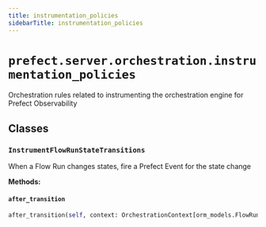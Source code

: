 ```yaml
---
title: instrumentation_policies
sidebarTitle: instrumentation_policies
---
```


# `prefect.server.orchestration.instrumentation_policies`



Orchestration rules related to instrumenting the orchestration engine for Prefect
Observability


## Classes

### `InstrumentFlowRunStateTransitions` <sup><a href="https://github.com/prefecthq/prefect/blob/main/src/prefect/server/orchestration/instrumentation_policies.py#L25" target="_blank"><Icon icon="github" style="width: 14px; height: 14px;" /></a></sup>


When a Flow Run changes states, fire a Prefect Event for the state change


**Methods:**

#### `after_transition` <sup><a href="https://github.com/prefecthq/prefect/blob/main/src/prefect/server/orchestration/instrumentation_policies.py#L28" target="_blank"><Icon icon="github" style="width: 14px; height: 14px;" /></a></sup>

```python
after_transition(self, context: OrchestrationContext[orm_models.FlowRun, core.FlowRunPolicy]) -> None
```

